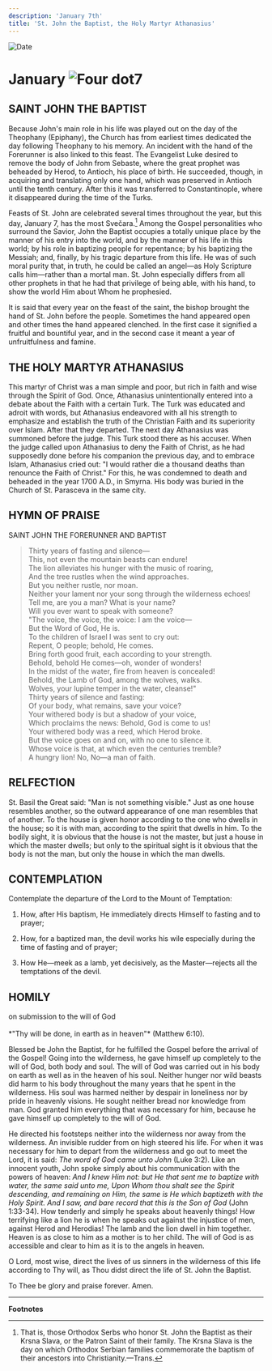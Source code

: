 ```yaml
---
description: 'January 7th'
title: 'St. John the Baptist, the Holy Martyr Athanasius'
---
```


<CustomPaginator />
<RunningHead />


<Image src="/title-imprint.png" height={68} width={50} alt="Date" className="title-imprint"/>

# <div id="date">January <Image className="four-dot" src="/four-dot.png" height={15} width={15} alt="Four dot" />7</div>

## SAINT JOHN THE BAPTIST

Because John's main role in his life was played out on the day of the Theophany (Epiphany), the Church has from earliest times dedicated the day following Theophany to his memory. An incident with the hand of the Forerunner is also linked to this feast. The Evangelist Luke desired to remove the body of John from Sebaste, where the great prophet was beheaded by Herod, to Antioch, his place of birth. He succeeded, though, in acquiring and translating only one hand, which was preserved in Antioch until the tenth century. After this it was transferred to Constantinople, where it disappeared during the time of the Turks.

Feasts of St. John are celebrated several times throughout the year, but this day, January 7, has the most Svečara.[^1] Among the Gospel personalities who surround the Savior, John the Baptist occupies a totally unique place by the manner of his entry into the world, and by the manner of his life in this world; by his role in baptizing people for repentance; by his baptizing the Messiah; and, finally, by his tragic departure from this life. He was of such moral purity that, in truth, he could be called an angel—as Holy Scripture calls him—rather than a mortal man. St. John especially differs from all other prophets in that he had that privilege of being able, with his hand, to show the world Him about Whom he prophesied.

It is said that every year on the feast of the saint, the bishop brought the hand of St. John before the people. Sometimes the hand appeared open and other times the hand appeared clenched. In the first case it signified a fruitful and bountiful year, and in the second case it meant a year of unfruitfulness and famine.


## THE HOLY MARTYR ATHANASIUS

This martyr of Christ was a man simple and poor, but rich in faith and wise through the Spirit of God. Once, Athanasius unintentionally entered into a debate about the Faith with a certain Turk. The Turk was educated and adroit with words, but Athanasius endeavored with all his strength to emphasize and establish the truth of the Christian Faith and its superiority over Islam. After that they departed. The next day Athanasius was summoned before the judge. This Turk stood there as his accuser. When the judge called upon Athanasius to deny the Faith of Christ, as he had supposedly done before his companion the previous day, and to embrace Islam, Athanasius cried out: "I would rather die a thousand deaths than renounce the Faith of Christ." For this, he was condemned to death and beheaded in the year 1700 A.D., in Smyrna. His body was buried in the Church of St. Parasceva in the same city.


## HYMN OF PRAISE
<div style={{textAlign:'center', color:'crimson', fontWeight:'bold'}}>
SAINT JOHN THE FORERUNNER AND BAPTIST
</div>

>Thirty years of fasting and silence—  
This, not even the mountain beasts can endure!  
The lion alleviates his hunger with the music of roaring,  
And the tree rustles when the wind approaches.  
But you neither rustle, nor moan.  
Neither your lament nor your song through the wilderness echoes!  
Tell me, are you a man? What is your name?  
Will you ever want to speak with someone?  
"The voice, the voice, the voice: I am the voice—  
But the Word of God, He is.  
To the children of Israel I was sent to cry out:  
Repent, O people; behold, He comes.  
Bring forth good fruit, each according to your strength.  
Behold, behold He comes—oh, wonder of wonders!  
In the midst of the water, fire from heaven is concealed!  
Behold, the Lamb of God, among the wolves, walks.  
Wolves, your lupine temper in the water, cleanse!"  
Thirty years of silence and fasting:  
Of your body, what remains, save your voice?  
Your withered body is but a shadow of your voice,  
Which proclaims the news: Behold, God is come to us!  
Your withered body was a reed, which Herod broke.  
But the voice goes on and on, with no one to silence it.  
Whose voice is that, at which even the centuries tremble?  
A hungry lion! No, No—a man of faith.  


## RELFECTION

St. Basil the Great said: "Man is not something visible." Just as one house resembles another, so the outward appearance of one man resembles that of another. To the house is given honor according to the one who dwells in the house; so it is with man, according to the spirit that dwells in him. To the bodily sight, it is obvious that the house is not the master, but just a house in which the master dwells; but only to the spiritual sight is it obvious that the body is not the man, but only the house in which the man dwells.


## CONTEMPLATION

Contemplate the departure of the Lord to the Mount of Temptation:

1. How, after His baptism, He immediately directs Himself to fasting and to prayer;

2. How, for a baptized man, the devil works his wile especially during the time of fasting and of prayer;

3. How He—meek as a lamb, yet decisively, as the Master—rejects all the temptations of the devil.


## HOMILY
<div style={{textAlign:'center', color:'crimson', fontWeight:'bold'}}>
on submission to the will of God
</div><br />
<div style={{textAlign:'right'}}>
*"Thy will be done, in earth as in heaven"* (Matthew 6:10).
</div>

Blessed be John the Baptist, for he fulfilled the Gospel before the arrival of the Gospel! Going into the wilderness, he gave himself up completely to the will of God, both body and soul. The will of God was carried out in his body on earth as well as in the heaven of his soul. Neither hunger nor wild beasts did harm to his body throughout the many years that he spent in the wilderness. His soul was harmed neither by despair in loneliness nor by pride in heavenly visions. He sought neither bread nor knowledge from man. God granted him everything that was necessary for him, because he gave himself up completely to the will of God.

He directed his footsteps neither into the wilderness nor away from the wilderness. An invisible rudder from on high steered his life. For when it was necessary for him to depart from the wilderness and go out to meet the Lord, it is said: *The word of God came unto John* (Luke 3:2). Like an innocent youth, John spoke simply about his communication with the powers of heaven: *And I knew Him not: but He that sent me to baptize with water, the same said unto me, Upon Whom thou shalt see the Spirit descending, and remaining on Him, the same is He which baptizeth with the Holy Spirit. And I saw, and bare record that this is the Son of God* (John 1:33-34). How tenderly and simply he speaks about heavenly things! How terrifying like a lion he is when he speaks out against the injustice of men, against Herod and Herodias! The lamb and the lion dwell in him together. Heaven is as close to him as a mother is to her child. The will of God is as accessible and clear to him as it is to the angels in heaven.

O Lord, most wise, direct the lives of us sinners in the wilderness of this life according to Thy will, as Thou didst direct the life of St. John the Baptist.

To Thee be glory and praise forever. Amen.

---

**Footnotes**

[^1]: That is, those Orthodox Serbs who honor St. John the Baptist as their Krsna Slava, or the Patron Saint of their family.  The Krsna Slava is the day on which Orthodox Serbian families commemorate the baptism of their ancestors into Christianity.—Trans.
    